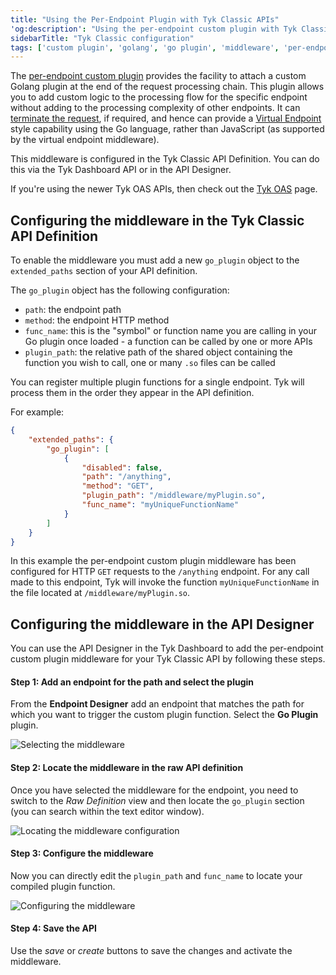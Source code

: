 ```yaml
---
title: "Using the Per-Endpoint Plugin with Tyk Classic APIs"
'og:description': "Using the per-endpoint custom plugin with Tyk Classic APIs"
sidebarTitle: "Tyk Classic configuration"
tags: ['custom plugin', 'golang', 'go plugin', 'middleware', 'per-endpoint', 'Tyk Classic', 'Tyk Classic API']
---
```


The [per-endpoint custom plugin](/5.6/product-stack/tyk-gateway/middleware/endpoint-plugin) provides the facility to attach a custom Golang plugin at the end of the request processing chain.
This plugin allows you to add custom logic to the processing flow for the specific endpoint without adding to the processing complexity of other endpoints.
It can [terminate the request](/5.6/product-stack/tyk-gateway/advanced-configurations/plugins/golang/writing-go-plugins#terminating-the-request), if required,
and hence can provide a [Virtual Endpoint](/5.6/advanced-configuration/compose-apis/virtual-endpoints) style capability using the Go language, rather than JavaScript (as supported by the virtual endpoint middleware).

This middleware is configured in the Tyk Classic API Definition. You can do this via the Tyk Dashboard API or in the API Designer.

If you're using the newer Tyk OAS APIs, then check out the [Tyk OAS](/5.6/product-stack/tyk-gateway/middleware/endpoint-plugin-tyk-oas) page.

## Configuring the middleware in the Tyk Classic API Definition

To enable the middleware you must add a new `go_plugin` object to the `extended_paths` section of your API definition.

The `go_plugin` object has the following configuration:

- `path`: the endpoint path
- `method`: the endpoint HTTP method
- `func_name`: this is the "symbol" or function name you are calling in your Go plugin once loaded - a function can be called by one or more APIs
- `plugin_path`: the relative path of the shared object containing the function you wish to call, one or many `.so` files can be called

You can register multiple plugin functions for a single endpoint. Tyk will process them in the order they appear in the API definition.

For example:
```json  {linenos=true, linenostart=1}
{
    "extended_paths": {
        "go_plugin": [
            {
                "disabled": false,
                "path": "/anything",
                "method": "GET",
                "plugin_path": "/middleware/myPlugin.so",
                "func_name": "myUniqueFunctionName"
            }
        ]
    }
}
```

In this example the per-endpoint custom plugin middleware has been configured for HTTP `GET` requests to the `/anything` endpoint. For any call made to this endpoint, Tyk will invoke the function `myUniqueFunctionName` in the file located at `/middleware/myPlugin.so`.

## Configuring the middleware in the API Designer

You can use the API Designer in the Tyk Dashboard to add the per-endpoint custom plugin middleware for your Tyk Classic API by following these steps.

#### Step 1: Add an endpoint for the path and select the plugin

From the **Endpoint Designer** add an endpoint that matches the path for which you want to trigger the custom plugin function. Select the **Go Plugin** plugin.

<img src="/img/dashboard/endpoint-designer/endpointplugin.png" alt="Selecting the middleware" />

#### Step 2: Locate the middleware in the raw API definition

Once you have selected the middleware for the endpoint, you need to switch to the *Raw Definition* view and then locate the `go_plugin` section (you can search within the text editor window).

<img src="/img/dashboard/endpoint-designer/endpointplugin_search.png" alt="Locating the middleware configuration" />

#### Step 3: Configure the middleware

Now you can directly edit the `plugin_path` and `func_name` to locate your compiled plugin function.

<img src="/img/dashboard/endpoint-designer/endpointplugin_config.png" alt="Configuring the middleware" />

#### Step 4: Save the API

Use the *save* or *create* buttons to save the changes and activate the middleware.
